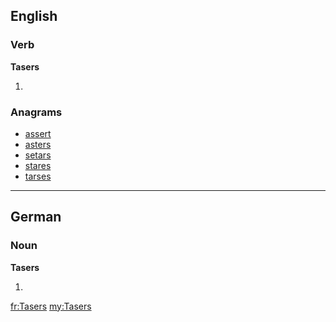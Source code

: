 ==English==

===Verb===
'''Tasers'''

# {{third-person singular of|Taser}}

===Anagrams===
* [[assert#English|assert]]
* [[asters#English|asters]]
* [[setars#English|setars]]
* [[stares#English|stares]]
* [[tarses#English|tarses]]

----

==German==

===Noun===
'''Tasers''' {{m}}

# {{genitive of|[[Taser]]|lang=de}}
{{rfc-auto}}

[[fr:Tasers]]
[[my:Tasers]]